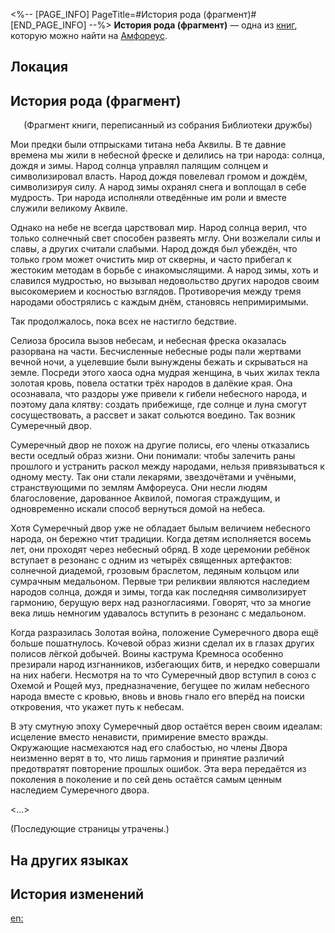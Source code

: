 <%-- [PAGE_INFO]
PageTitle=#История рода (фрагмент)#
[END_PAGE_INFO] --%>
{{Дополнить}}
{{Книга Инфобокс
|id           = 535
|partIds      = 190864
|Название     = 
|Изображение  = Предмет Книга Амфореус 1.png
|Мир          = Амфореус
|Томов        = 1
|Автор        = <!--нужно добавить-->
|Описание     = Монография неизвестного учёного из Рощи, описывающая историю рода. За давностью лет часть рукописи утеряна. Оригинал хранится в Библиотеке дружбы.
|Том1         = {{tx}}
|Источник1    = {{tx|Отсутствует источник}}
|Персонажи    = 
|Фракции      = 
}}
'''История рода (фрагмент)''' — одна из [[Книги|книг]], которую можно найти на [[Амфореус]].

==Локация==
{{Отметка карты|<!--название карты-->|<!--id отметки-->}}

==История рода (фрагмент)==
<div align="center">(Фрагмент книги, переписанный из собрания Библиотеки дружбы)</div>

Мои предки были отпрысками титана неба Аквилы. В те давние времена мы жили в небесной фреске и делились на три народа: солнца, дождя и зимы. Народ солнца управлял палящим солнцем и символизировал власть. Народ дождя повелевал громом и дождём, символизируя силу. А народ зимы охранял снега и воплощал в себе мудрость. Три народа исполняли отведённые им роли и вместе служили великому Аквиле.

Однако на небе не всегда царствовал мир. Народ солнца верил, что только солнечный свет способен развеять мглу. Они возжелали силы и славы, а других считали слабыми. Народ дождя был убеждён, что только гром может очистить мир от скверны, и часто прибегал к жестоким методам в борьбе с инакомыслящими. А народ зимы, хоть и славился мудростью, но вызывал недовольство других народов своим высокомерием и косностью взглядов. Противоречия между тремя народами обострялись с каждым днём, становясь непримиримыми.

Так продолжалось, пока всех не настигло бедствие.

Селиоза бросила вызов небесам, и небесная фреска оказалась разорвана на части. Бесчисленные небесные роды пали жертвами вечной ночи, а уцелевшие были вынуждены бежать и скрываться на земле. Посреди этого хаоса одна мудрая женщина, в чьих жилах текла золотая кровь, повела остатки трёх народов в далёкие края. Она осознавала, что раздоры уже привели к гибели небесного народа, и поэтому дала клятву: создать прибежище, где солнце и луна смогут сосуществовать, а рассвет и закат сольются воедино. Так возник Сумеречный двор.

Сумеречный двор не похож на другие полисы, его члены отказались вести оседлый образ жизни. Они понимали: чтобы залечить раны прошлого и устранить раскол между народами, нельзя привязываться к одному месту. Так они стали лекарями, звездочётами и учёными, странствующими по землям Амфореуса. Они несли людям благословение, дарованное Аквилой, помогая страждущим, и одновременно искали способ вернуться домой на небеса.

Хотя Сумеречный двор уже не обладает былым величием небесного народа, он бережно чтит традиции. Когда детям исполняется восемь лет, они проходят через небесный обряд. В ходе церемонии ребёнок вступает в резонанс с одним из четырёх священных артефактов: солнечной диадемой, грозовым браслетом, ледяным кольцом или сумрачным медальоном. Первые три реликвии являются наследием народов солнца, дождя и зимы, тогда как последняя символизирует гармонию, берущую верх над разногласиями. Говорят, что за многие века лишь немногим удавалось вступить в резонанс с медальоном.

Когда разразилась Золотая война, положение Сумеречного двора ещё больше пошатнулось. Кочевой образ жизни сделал их в глазах других полисов лёгкой добычей. Воины каструма Кремноса особенно презирали народ изгнанников, избегающих битв, и нередко совершали на них набеги. Несмотря на то что Сумеречный двор вступил в союз с Охемой и Рощей муз, предназначение, бегущее по жилам небесного народа вместе с кровью, вновь и вновь гнало его вперёд на поиски откровения, что укажет путь к небесам.

В эту смутную эпоху Сумеречный двор остаётся верен своим идеалам: исцеление вместо ненависти, примирение вместо вражды. Окружающие насмехаются над его слабостью, но члены Двора неизменно верят в то, что лишь гармония и принятие различий предотвратят повторение прошлых ошибок. Эта вера передаётся из поколения в поколение и по сей день остаётся самым ценным наследием Сумеречного двора.

<...>

(Последующие страницы утрачены.)

==На других языках==
{{На других языках
|en   = Titankin Chronicle Fragment
|zhs  = 眷族志残本
|zht  = 眷族志殘本
|ja   = 眷属系譜の断片
|ko   = 권속 일족에 대한 기록 잔본
|es   = Extracto de registros de los deudos
|fr   = Fragment des Chroniques des créatures titaniques
|ru   = История рода (фрагмент)
|th   = เศษพงศาวดารบริวาร
|vi   = Trang Sách Về Lịch Sử Dòng Tộc
|de   = Fragment der Chronik der Titanenwesen
|id   = Potongan Kisah Kerabat Titan
|pt   = Fragmento da Crônica dos Titâneos
}}

==История изменений==
{{История изменений|3.5}}

[[en:]]
